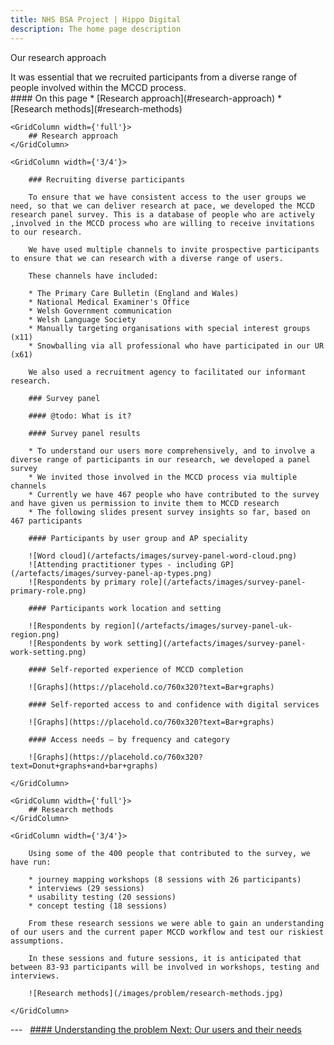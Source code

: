 ```yaml
---
title: NHS BSA Project | Hippo Digital
description: The home page description
---
```


<Heading caption='Understanding the problem' tag='h1'>Our research approach</Heading>

<GridRow>
    <GridColumn width={'2/3'}>
        <LeadParagraph>
            It was essential that we recruited participants from a diverse range of people involved within the MCCD process.
        </LeadParagraph>
    </GridColumn>
    <GridColumn width={'1/3'}>
        <nav className="in-page-nav">
            #### On this page
            * [Research approach](#research-approach)
            * [Research methods](#research-methods)
        </nav>
    </GridColumn>
</GridRow>

<GridRow>

    <GridColumn width={'full'}>
        ## Research approach
    </GridColumn>

    <GridColumn width={'3/4'}>

        ### Recruiting diverse participants

        To ensure that we have consistent access to the user groups we need, so that we can deliver research at pace, we developed the MCCD research panel survey. This is a database of people who are actively ,involved in the MCCD process who are willing to receive invitations to our research.

        We have used multiple channels to invite prospective participants to ensure that we can research with a diverse range of users.

        These channels have included:​

        * The Primary Care Bulletin (England and Wales)
        * National Medical Examiner's Office
        * Welsh Government communication
        * Welsh Language Society
        * Manually targeting organisations with special interest groups (x11)
        * Snowballing via all professional who have participated in our UR (x61)

        We also used a recruitment agency to facilitated our informant research.

        ### Survey panel

        #### @todo: What is it?

        #### Survey panel results

        * To understand our users more comprehensively, and to involve a diverse range of participants in our research, we developed a panel survey
        * We invited those involved in the MCCD process via multiple channels
        * Currently we have 467 people who have contributed to the survey and have given us permission to invite them to MCCD research
        * The following slides present survey insights so far, based on 467 participants

        #### Participants by user group and AP speciality

        ![Word cloud](/artefacts/images/survey-panel-word-cloud.png)
        ![Attending practitioner types - including GP](/artefacts/images/survey-panel-ap-types.png)
        ![Respondents by primary role](/artefacts/images/survey-panel-primary-role.png)
        
        #### Participants work location and setting

        ![Respondents by region](/artefacts/images/survey-panel-uk-region.png)
        ![Respondents by work setting](/artefacts/images/survey-panel-work-setting.png)
        
        #### Self-reported experience of MCCD completion

        ![Graphs](https://placehold.co/760x320?text=Bar+graphs)
        
        #### Self-reported access to and confidence with digital services

        ![Graphs](https://placehold.co/760x320?text=Bar+graphs)
        
        #### Access needs – by frequency and category

        ![Graphs](https://placehold.co/760x320?text=Donut+graphs+and+bar+graphs)
    
    </GridColumn>

</GridRow>

<GridRow>

    <GridColumn width={'full'}>
        ## Research methods
    </GridColumn>
    
    <GridColumn width={'3/4'}>

        Using some of the 400 people that contributed to the survey, we have run:

        * journey mapping workshops (8 sessions with 26 participants)
        * interviews (29 sessions)
        * usability testing (20 sessions)
        * concept testing (18 sessions)

        From these research sessions we were able to gain an understanding of our users and the current paper MCCD workflow and test our riskiest assumptions.

        In these sessions and future sessions, it is anticipated that between 83-93 participants will be involved in workshops, testing and interviews.

        ![Research methods](/images/problem/research-methods.jpg)
    
    </GridColumn>

</GridRow>

<GridRow>
    <GridColumn width={'full'}>
        ---
    </GridColumn>
</GridRow>
<GridRow>
    <GridColumn width={'1/2'}>
        &nbsp;
    </GridColumn>
    <GridColumn width={'1/2'}>
        <a className="next-page" href="/understanding/users">
            #### Understanding the problem
            Next: <span>Our users and their needs</span>
        </a>
    </GridColumn>
</GridRow>